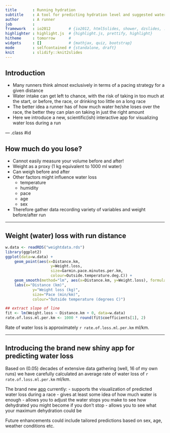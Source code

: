 ```yaml
---
title       : Running hydration
subtitle    : A tool for predicting hydration level and suggested water intake for a race
author      : A runner
job         : 
framework   : io2012        # {io2012, html5slides, shower, dzslides, ...}
highlighter : highlight.js  # {highlight.js, prettify, highlight}
hitheme     : tomorrow      # 
widgets     : []            # {mathjax, quiz, bootstrap}
mode        : selfcontained # {standalone, draft}
knit        : slidify::knit2slides
--- 
```


## Introduction

 - Many runners think almost exclusively in terms of a pacing strategy for
a given distance
 - Water intake can get left to chance, with the risk of taking in too much
 at the start, or before, the race, or drinking too little on a long race
 - The better idea a runner has of how much water he/she loses over the race,
 the better they can plan on taking in just the right amount
 - Here we introduce a new, scientific(ish) interactive app for visualizing 
 water loss during a run

--- .class #id

## How much do you lose?

 - Cannot easily measure your volume before and after!
 - Weight as a proxy (1 kg equivalent to 1000 ml water)
 - Can weigh before and after
 - Other factors might influence water loss
    + temperature
    + humidity
    + pace
    + age
    + sex
 - Therefore gather data recording variety of variables and weight before/after run

---

## Weight (water) loss with run distance

```r
w.data <- readRDS("weightdata.rds")
library(ggplot2)
ggplot(data=w.data) + 
    geom_point(aes(x=Distance.km, 
                    y=Weight.loss, 
                    size=Garmin.pace.minutes.per.km, 
                    colour=Outside.temperature.deg.C)) +
    geom_smooth(method="lm", aes(x=Distance.km, y=Weight.loss), formula=y~x+0) +
    labs(x="Distance (km)", 
            y="Weight loss (kg)", 
            size="Pace (min/km)", 
            colour="Outside temperature (degrees C)")

## extract slope of line
fit <- lm(Weight.loss ~ Distance.km + 0, data=w.data)
rate.of.loss.ml.per.km <- 1000 * round(fit$coefficients[1], 2)
```

Rate of water loss is approximately `r rate.of.loss.ml.per.km` ml/km.

---

## Introducing the brand new shiny app for predicting water loss

Based on (0.05) decades of extensive data gathering (well, 16 of my own runs)
we have carefully calculated an average rate of water loss of `r rate.of.loss.ml.per.km` ml/km.

The brand new [app](https://itmustbebunnies.shinyapps.io/shinyapp) currently:
 - supports the visualization of predicted water loss during a race 
 - gives at least some idea of how much water is enough
 - allows you to adjust the water stops you make to see how dehydrated you might become if
 you don't stop
 - allows you to see what your maximum dehydration could be

Future enhancements could include tailored predictions based on sex, age, weather conditions etc.
